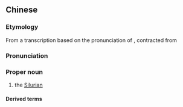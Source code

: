 ==Chinese==
{{zh-forms|gloss=-}}

===Etymology===
From a transcription based on the {{etyl|ja|zh}} pronunciation of {{m|zh|志留|tr=Shiru}}, contracted from {{der|zh|ja|シルル紀||[[Silurian]] [[period]]}}

===Pronunciation===
{{zh-pron
|m=Zhìliú
|c=zi3 lau4
|cat=pn
}}

===Proper noun===
{{zh-propn}}

# the [[Silurian]]

====Derived terms====
{{zh-der|志留紀}}

{{zh-cat|Geology|Time}}